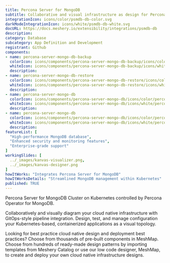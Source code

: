 ```yaml
---
title: Percona Server for MongoDB
subtitle: Collaborative and visual infrastructure as design for Percona Server for MongoDB
integrationIcon: icons/color/psmdb-db-color.svg
darkModeIntegrationIcon: icons/white/psmdb-db-white.svg
docURL: https://docs.meshery.io/extensibility/integrations/psmdb-db
description: 
category: Database
subcategory: App Definition and Development
registrant: Github
components: 
- name: percona-server-mongo-db-backup
  colorIcon: icons/components/percona-server-mongo-db-backup/icons/color/percona-server-mongo-db-backup-color.svg
  whiteIcon: icons/components/percona-server-mongo-db-backup/icons/white/percona-server-mongo-db-backup-white.svg
  description: 
- name: percona-server-mongo-db-restore
  colorIcon: icons/components/percona-server-mongo-db-restore/icons/color/percona-server-mongo-db-restore-color.svg
  whiteIcon: icons/components/percona-server-mongo-db-restore/icons/white/percona-server-mongo-db-restore-white.svg
  description: 
- name: percona-server-mongo-db
  colorIcon: icons/components/percona-server-mongo-db/icons/color/percona-server-mongo-db-color.svg
  whiteIcon: icons/components/percona-server-mongo-db/icons/white/percona-server-mongo-db-white.svg
  description: 
- name: percona-server-mongo-db
  colorIcon: icons/components/percona-server-mongo-db/icons/color/percona-server-mongo-db-color.svg
  whiteIcon: icons/components/percona-server-mongo-db/icons/white/percona-server-mongo-db-white.svg
  description: 
featureList: [
  "High-performance MongoDB database",
  "Enhanced security and monitoring features",
  "Enterprise-grade support"
]
workingSlides: [
  ../_images/kanvas-visualizer.png,
  ../_images/kanvas-designer.png
]
howItWorks: "Integrates Percona Server for MongoDB"
howItWorksDetails: "Streamlined MongoDB management within Kubernetes"
published: TRUE
---
```

<p>
Percona Server for MongoDB Cluster on Kubernetes controlled by Percona Operator for MongoDB.
</p>
<p>
    Collaboratively and visually diagram your cloud native infrastructure with GitOps-style pipeline integration. Design, test, and manage configuration your Kubernetes-based, containerized applications as a visual topology.
</p>
<p>
    Looking for best practice cloud native design and deployment best practices? Choose from thousands of pre-built components in MeshMap. Choose from hundreds of ready-made design patterns by importing templates from Meshery Catalog or use our low code designer, MeshMap, to create and deploy your own cloud native infrastructure designs.
</p>
